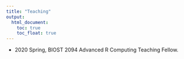```yaml
---
title: "Teaching"
output:
  html_document:
    toc: true
    toc_float: true
---
```


* 2020 Spring, BIOST 2094 Advanced R Computing Teaching Fellow.
